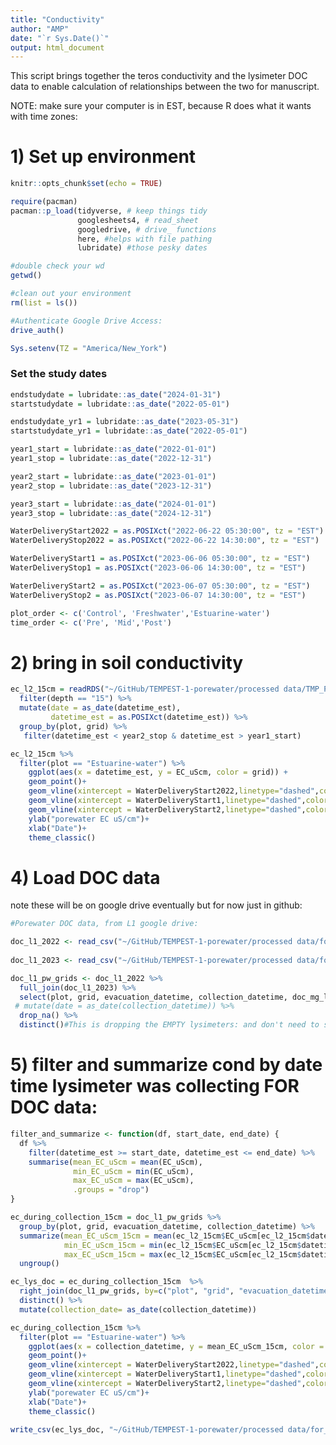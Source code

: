```yaml
---
title: "Conductivity"
author: "AMP"
date: "`r Sys.Date()`"
output: html_document
---
```


This script brings together the teros conductivity and the lysimeter DOC data to enable calculation of relationships between the two for manuscript. 

NOTE: make sure your computer is in EST, because R does what it wants with time zones: 

# 1) Set up environment

```r
knitr::opts_chunk$set(echo = TRUE)

require(pacman)
pacman::p_load(tidyverse, # keep things tidy
               googlesheets4, # read_sheet 
               googledrive, # drive_ functions
               here, #helps with file pathing 
               lubridate) #those pesky dates

#double check your wd
getwd()

#clean out your environment 
rm(list = ls())

#Authenticate Google Drive Access:
drive_auth()

Sys.setenv(TZ = "America/New_York")
```

### Set the study dates

```r
endstudydate = lubridate::as_date("2024-01-31")
startstudydate = lubridate::as_date("2022-05-01")

endstudydate_yr1 = lubridate::as_date("2023-05-31")
startstudydate_yr1 = lubridate::as_date("2022-05-01")

year1_start = lubridate::as_date("2022-01-01")
year1_stop = lubridate::as_date("2022-12-31")

year2_start = lubridate::as_date("2023-01-01")
year2_stop = lubridate::as_date("2023-12-31")

year3_start = lubridate::as_date("2024-01-01")
year3_stop = lubridate::as_date("2024-12-31")

WaterDeliveryStart2022 = as.POSIXct("2022-06-22 05:30:00", tz = "EST")
WaterDeliveryStop2022 = as.POSIXct("2022-06-22 14:30:00", tz = "EST")

WaterDeliveryStart1 = as.POSIXct("2023-06-06 05:30:00", tz = "EST")
WaterDeliveryStop1 = as.POSIXct("2023-06-06 14:30:00", tz = "EST")

WaterDeliveryStart2 = as.POSIXct("2023-06-07 05:30:00", tz = "EST")
WaterDeliveryStop2 = as.POSIXct("2023-06-07 14:30:00", tz = "EST")

plot_order <- c('Control', 'Freshwater','Estuarine-water')
time_order <- c('Pre', 'Mid','Post')
```



# 2) bring in soil conductivity

```r
ec_l2_15cm = readRDS("~/GitHub/TEMPEST-1-porewater/processed data/TMP_PW_EC_15cm_2022-2023_L2.rds") %>%
  filter(depth == "15") %>%
  mutate(date = as_date(datetime_est),
         datetime_est = as.POSIXct(datetime_est)) %>%
  group_by(plot, grid) %>%
   filter(datetime_est < year2_stop & datetime_est > year1_start)

```

```r
ec_l2_15cm %>%
  filter(plot == "Estuarine-water") %>%
    ggplot(aes(x = datetime_est, y = EC_uScm, color = grid)) +
    geom_point()+
    geom_vline(xintercept = WaterDeliveryStart2022,linetype="dashed",color="grey")+ 
    geom_vline(xintercept = WaterDeliveryStart1,linetype="dashed",color="grey")+ 
    geom_vline(xintercept = WaterDeliveryStart2,linetype="dashed",color="grey")+
    ylab("porewater EC uS/cm")+
    xlab("Date")+
    theme_classic()
```


# 4) Load DOC data 

note these will be on google drive eventually but for now just in github:

```r
#Porewater DOC data, from L1 google drive: 

doc_l1_2022 <- read_csv("~/GitHub/TEMPEST-1-porewater/processed data/for_google_drive/TMP_PW_GRIDSONLY_NPOCTDN_2022_L1.csv")
  
doc_l1_2023 <- read_csv("~/GitHub/TEMPEST-1-porewater/processed data/for_google_drive/TMP_PW_GRIDSONLY_NPOCTDN_2023_L1.csv")

doc_l1_pw_grids <- doc_l1_2022 %>%
  full_join(doc_l1_2023) %>%
  select(plot, grid, evacuation_datetime, collection_datetime, doc_mg_l, tdn_mg_l) %>%
 # mutate(date = as_date(collection_datetime)) %>%
  drop_na() %>%
  distinct()#This is dropping the EMPTY lysimeters: and don't need to specify column here because the only ones with NAs are DOC or TDN and they are both NA at the same time.
```

# 5) filter and summarize cond by date time lysimeter was collecting FOR DOC data:

```r
filter_and_summarize <- function(df, start_date, end_date) {
  df %>%
    filter(datetime_est >= start_date, datetime_est <= end_date) %>%
    summarise(mean_EC_uScm = mean(EC_uScm),
              min_EC_uScm = min(EC_uScm),
              max_EC_uScm = max(EC_uScm),
              .groups = "drop") 
}

ec_during_collection_15cm = doc_l1_pw_grids %>%
  group_by(plot, grid, evacuation_datetime, collection_datetime) %>%
  summarize(mean_EC_uScm_15cm = mean(ec_l2_15cm$EC_uScm[ec_l2_15cm$datetime_est >= first(evacuation_datetime) & ec_l2_15cm$datetime_est <= first(collection_datetime)]),
            min_EC_uScm_15cm = min(ec_l2_15cm$EC_uScm[ec_l2_15cm$datetime_est >= first(evacuation_datetime) & ec_l2_15cm$datetime_est <= first(collection_datetime)]),
            max_EC_uScm_15cm = max(ec_l2_15cm$EC_uScm[ec_l2_15cm$datetime_est >= first(evacuation_datetime) & ec_l2_15cm$datetime_est <= first(collection_datetime)])) %>%
  ungroup()

ec_lys_doc = ec_during_collection_15cm  %>%
  right_join(doc_l1_pw_grids, by=c("plot", "grid", "evacuation_datetime", "collection_datetime")) %>%
  distinct() %>%
  mutate(collection_date= as_date(collection_datetime)) 
```
```r
ec_during_collection_15cm %>%
  filter(plot == "Estuarine-water") %>%
    ggplot(aes(x = collection_datetime, y = mean_EC_uScm_15cm, color = grid)) +
    geom_point()+
    geom_vline(xintercept = WaterDeliveryStart2022,linetype="dashed",color="grey")+ 
    geom_vline(xintercept = WaterDeliveryStart1,linetype="dashed",color="grey")+ 
    geom_vline(xintercept = WaterDeliveryStart2,linetype="dashed",color="grey")+
    ylab("porewater EC uS/cm")+
    xlab("Date")+
    theme_classic()
```

```r

write_csv(ec_lys_doc, "~/GitHub/TEMPEST-1-porewater/processed data/for_fluxes/Lysimeter_EC_DOC_forcorrelations.csv")
```


